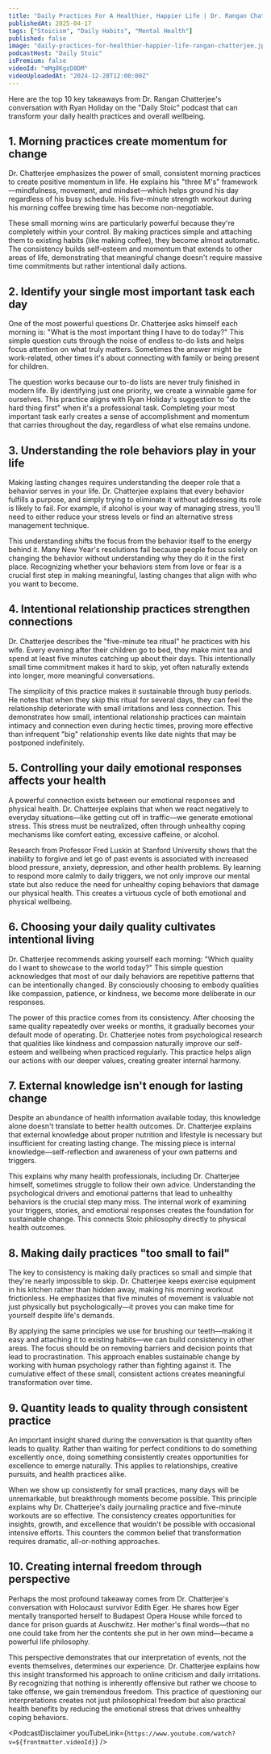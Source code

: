 ```yaml
---
title: "Daily Practices For A Healthier, Happier Life | Dr. Rangan Chatterjee"
publishedAt: 2025-04-17
tags: ["Stoicism", "Daily Habits", "Mental Health"]
published: false
image: "daily-practices-for-healthier-happier-life-rangan-chatterjee.jpg"
podcastHost: "Daily Stoic"
isPremium: false
videoId: "mMg8KgzD8DM"
videoUploadedAt: "2024-12-28T12:00:00Z"
---
```



<PodcastSummaryPageLayout frontmatter={frontmatter}>

Here are the top 10 key takeaways from Dr. Rangan Chatterjee's conversation with Ryan Holiday on the "Daily Stoic" podcast that can transform your daily health practices and overall wellbeing.

## 1. Morning practices create momentum for change

Dr. Chatterjee emphasizes the power of small, consistent morning practices to create positive momentum in life. He explains his "three M's" framework—mindfulness, movement, and mindset—which helps ground his day regardless of his busy schedule. His five-minute strength workout during his morning coffee brewing time has become non-negotiable.

These small morning wins are particularly powerful because they're completely within your control. By making practices simple and attaching them to existing habits (like making coffee), they become almost automatic. The consistency builds self-esteem and momentum that extends to other areas of life, demonstrating that meaningful change doesn't require massive time commitments but rather intentional daily actions.

## 2. Identify your single most important task each day

One of the most powerful questions Dr. Chatterjee asks himself each morning is: "What is the most important thing I have to do today?" This simple question cuts through the noise of endless to-do lists and helps focus attention on what truly matters. Sometimes the answer might be work-related, other times it's about connecting with family or being present for children.

The question works because our to-do lists are never truly finished in modern life. By identifying just one priority, we create a winnable game for ourselves. This practice aligns with Ryan Holiday's suggestion to "do the hard thing first" when it's a professional task. Completing your most important task early creates a sense of accomplishment and momentum that carries throughout the day, regardless of what else remains undone.

## 3. Understanding the role behaviors play in your life

Making lasting changes requires understanding the deeper role that a behavior serves in your life. Dr. Chatterjee explains that every behavior fulfills a purpose, and simply trying to eliminate it without addressing its role is likely to fail. For example, if alcohol is your way of managing stress, you'll need to either reduce your stress levels or find an alternative stress management technique.

This understanding shifts the focus from the behavior itself to the energy behind it. Many New Year's resolutions fail because people focus solely on changing the behavior without understanding why they do it in the first place. Recognizing whether your behaviors stem from love or fear is a crucial first step in making meaningful, lasting changes that align with who you want to become.

## 4. Intentional relationship practices strengthen connections

Dr. Chatterjee describes the "five-minute tea ritual" he practices with his wife. Every evening after their children go to bed, they make mint tea and spend at least five minutes catching up about their days. This intentionally small time commitment makes it hard to skip, yet often naturally extends into longer, more meaningful conversations.

The simplicity of this practice makes it sustainable through busy periods. He notes that when they skip this ritual for several days, they can feel the relationship deteriorate with small irritations and less connection. This demonstrates how small, intentional relationship practices can maintain intimacy and connection even during hectic times, proving more effective than infrequent "big" relationship events like date nights that may be postponed indefinitely.

## 5. Controlling your daily emotional responses affects your health

A powerful connection exists between our emotional responses and physical health. Dr. Chatterjee explains that when we react negatively to everyday situations—like getting cut off in traffic—we generate emotional stress. This stress must be neutralized, often through unhealthy coping mechanisms like comfort eating, excessive caffeine, or alcohol.

Research from Professor Fred Luskin at Stanford University shows that the inability to forgive and let go of past events is associated with increased blood pressure, anxiety, depression, and other health problems. By learning to respond more calmly to daily triggers, we not only improve our mental state but also reduce the need for unhealthy coping behaviors that damage our physical health. This creates a virtuous cycle of both emotional and physical wellbeing.

## 6. Choosing your daily quality cultivates intentional living

Dr. Chatterjee recommends asking yourself each morning: "Which quality do I want to showcase to the world today?" This simple question acknowledges that most of our daily behaviors are repetitive patterns that can be intentionally changed. By consciously choosing to embody qualities like compassion, patience, or kindness, we become more deliberate in our responses.

The power of this practice comes from its consistency. After choosing the same quality repeatedly over weeks or months, it gradually becomes your default mode of operating. Dr. Chatterjee notes from psychological research that qualities like kindness and compassion naturally improve our self-esteem and wellbeing when practiced regularly. This practice helps align our actions with our deeper values, creating greater internal harmony.

## 7. External knowledge isn't enough for lasting change

Despite an abundance of health information available today, this knowledge alone doesn't translate to better health outcomes. Dr. Chatterjee explains that external knowledge about proper nutrition and lifestyle is necessary but insufficient for creating lasting change. The missing piece is internal knowledge—self-reflection and awareness of your own patterns and triggers.

This explains why many health professionals, including Dr. Chatterjee himself, sometimes struggle to follow their own advice. Understanding the psychological drivers and emotional patterns that lead to unhealthy behaviors is the crucial step many miss. The internal work of examining your triggers, stories, and emotional responses creates the foundation for sustainable change. This connects Stoic philosophy directly to physical health outcomes.

## 8. Making daily practices "too small to fail"

The key to consistency is making daily practices so small and simple that they're nearly impossible to skip. Dr. Chatterjee keeps exercise equipment in his kitchen rather than hidden away, making his morning workout frictionless. He emphasizes that five minutes of movement is valuable not just physically but psychologically—it proves you can make time for yourself despite life's demands.

By applying the same principles we use for brushing our teeth—making it easy and attaching it to existing habits—we can build consistency in other areas. The focus should be on removing barriers and decision points that lead to procrastination. This approach enables sustainable change by working with human psychology rather than fighting against it. The cumulative effect of these small, consistent actions creates meaningful transformation over time.

## 9. Quantity leads to quality through consistent practice

An important insight shared during the conversation is that quantity often leads to quality. Rather than waiting for perfect conditions to do something excellently once, doing something consistently creates opportunities for excellence to emerge naturally. This applies to relationships, creative pursuits, and health practices alike.

When we show up consistently for small practices, many days will be unremarkable, but breakthrough moments become possible. This principle explains why Dr. Chatterjee's daily journaling practice and five-minute workouts are so effective. The consistency creates opportunities for insights, growth, and excellence that wouldn't be possible with occasional intensive efforts. This counters the common belief that transformation requires dramatic, all-or-nothing approaches.

## 10. Creating internal freedom through perspective
    
Perhaps the most profound takeaway comes from Dr. Chatterjee's conversation with Holocaust survivor Edith Eger. He shares how Eger mentally transported herself to Budapest Opera House while forced to dance for prison guards at Auschwitz. Her mother's final words—that no one could take from her the contents she put in her own mind—became a powerful life philosophy.

This perspective demonstrates that our interpretation of events, not the events themselves, determines our experience. Dr. Chatterjee explains how this insight transformed his approach to online criticism and daily irritations. By recognizing that nothing is inherently offensive but rather we choose to take offense, we gain tremendous freedom. This practice of questioning our interpretations creates not just philosophical freedom but also practical health benefits by reducing the emotional stress that drives unhealthy coping behaviors.

<PodcastDisclaimer
  youTubeLink={`https://www.youtube.com/watch?v=${frontmatter.videoId}`}
/>

</PodcastSummaryPageLayout>
